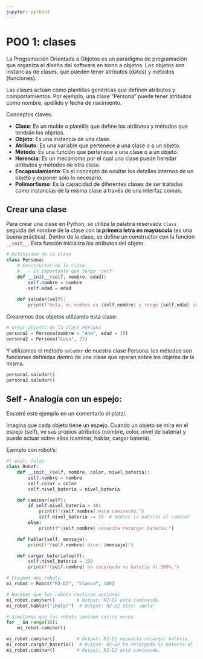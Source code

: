 ```yaml
---
jupyter: python3
---
```


# POO 1: clases

La Programación Orientada a Objetos es un paradigma de programación que organiza el diseño del software en torno a objetos. Los objetos son instancias de clases, que pueden tener atributos (datos) y métodos (funciones).

Las clases actúan como plantillas genéricas que definen atributos y comportamientos. Por ejemplo, una clase “Persona” puede tener atributos como nombre, apellido y fecha de nacimiento.

Conceptos claves:

- **Clase**: Es un molde o plantilla que define los atributos y métodos que tendrán los objetos.
- **Objeto**: Es una instancia de una clase.
- **Atributo**: Es una variable que pertenece a una clase o a un objeto.
- **Método**: Es una función que pertenece a una clase o a un objeto.
- **Herencia**: Es un mecanismo por el cual una clase puede heredar atributos y métodos de otra clase.
- **Encapsulamiento**: Es el concepto de ocultar los detalles internos de un objeto y exponer sólo lo necesario.
- **Polimorfismo**: Es la capacidad de diferentes clases de ser tratadas como instancias de la misma clase a través de una interfaz común.


## Crear una clase

Para crear una clase en Python, se utiliza la palabra reservada `class` seguida del nombre de la clase con **la primera letra en mayúscula** (es una buena práctica). Dentro de la clase, se define un constructor con la función `__init__`. Esta función inicializa los atributos del objeto.

```python
# Difinicion de la clase
class Persona:
    # Constructor de la clase:
    #   - Es importante que tenga 'self'
    def __init__(self, nombre, edad):
        self.nombre = nombre
        self.edad = edad
    
    def saludar(self):
        print(f"Hola, mi nombre es {self.nombre} y tengo {self.edad} años")
```

Crearemos dos objetos utilzando esta clase:

```python
# Crear objetos de la clase Persona
persona1 = Persona(nombre = "Ana", edad = 30)
persona2 = Persona("Luis", 25)
```

Y utilizamos el método `saludar` de nuestra clase Persona: los métodos son funciones definidas dentro de una clase que operan sobre los objetos de la misma.

```python
persona1.saludar()
persona2.saludar()
```


## Self - Analogía con un espejo:

Encotré este ejemplo en un comentario el platzi.

Imagina que cada objeto tiene un espejo. Cuando un objeto se mira en el espejo (self), ve sus propios atributos (nombre, color, nivel de batería) y puede actuar sobre ellos (caminar, hablar, cargar batería).

Ejemplo con robot's:

```python
#| eval: false
class Robot:
    def __init__(self, nombre, color, nivel_bateria):
        self.nombre = nombre
        self.color = color
        self.nivel_bateria = nivel_bateria

    def caminar(self):
        if self.nivel_bateria > 10:
            print(f"{self.nombre} está caminando.")
            self.nivel_bateria -= 10  # Reduce la batería al caminar
        else:
            print(f"{self.nombre} necesita recargar batería.")

    def hablar(self, mensaje):
        print(f"{self.nombre} dice: {mensaje}")

    def cargar_bateria(self):
        self.nivel_bateria = 100
        print(f"{self.nombre} ha recargado su batería al 100%.")

# Creamos dos robots
mi_robot = Robot("R2-D2", "blanco", 100)

# Hacemos que los robots realicen acciones
mi_robot.caminar()        # Output: R2-D2 está caminando.
mi_robot.hablar("¡Hola!")  # Output: R2-D2 dice: ¡Hola!

# Simulamos que los robots caminan varias veces
for _ in range(10): 
    mi_robot.caminar()

mi_robot.caminar()        # Output: R2-D2 necesita recargar batería.
mi_robot.cargar_bateria()  # Output: R2-D2 ha recargado su batería al 100%.
mi_robot.caminar()        # Output: R2-D2 está caminando.
```